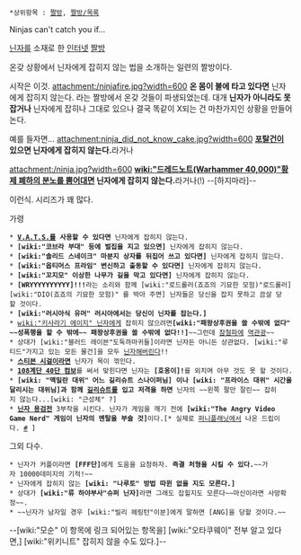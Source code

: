  *상위항목 : [[짤방]], [[짤방/목록]]

Ninjas can't catch you if...

[[닌자]]를 소재로 한 [[인터넷]] [[짤방]]

온갖 상황에서 닌자에게 잡히지 않는 법을 소개하는 일련의 짤방이다.

시작은 이것.
attachment:/ninjafire.jpg?width=600
'''온 몸이 불에 타고 있다면''' 닌자에게 잡히지 않는다. 라는 짤방에서 온갖 것들이 파생되었는데. 대개 '''닌자가 아니라도 못잡거나''' 닌자에게 잡히나 그대로 있으나 결국 똑같이 X되는 건 마찬가지인 상황을 만들어논다. 

예를 들자면...
attachment:ninja_did_not_know_cake.jpg?width=600
'''[[포탈건]]이 있으면 닌자에게 잡히지 않는다.'''라거나

attachment:/ninja.jpg?width=600
'''[[wiki:"드레드노트(Warhammer 40,000)"황제 폐하의 분노를 뿜어대면]] 닌자에게 잡히지 않는다.'''라거나(!) --[하지마라]--

이런식. 시리즈가 꽤 많다.

가령

 * '''[[V.A.T.S.]]를 사용할 수 있다면''' 닌자에게 잡히지 않는다.
 * '''[wiki:"코브라 부대" 등에 벌집을 지고 있으면]''' 닌자에게 잡히지 않는다.
 * '''[wiki:"솔리드 스네이크" 마분지 상자를 뒤집어 쓰고 있다면]''' 닌자에게 잡히지 않는다.
 * '''[wiki:"옵티머스 프라임" 변신하고 출동할 수 있다면]''' 닌자에게 잡히지 않는다.
 * '''[wiki:"꼬지모" 이상한 나무가 길을 막고 있다면]''' 닌자에게 잡히지 않는다.
 * '''[WRYYYYYYYYYY]!!!'''라는 소리와 함께 [wiki:"로드롤러(죠죠의 기묘한 모험)"로드롤러][wiki:"DIO(죠죠의 기묘한 모험)" 를 박아 주면] 닌자들은 당신을 잡지 못하고 끔살 당할 것이다.
 * '''[wiki:"러시아식 유머" 러시아에서는 당신이 닌자를 잡는다.]'''
 * [[wiki:"키사라기 에이지" 닌자]]에게 잡히지 않으려면'''[wiki:"패왕상후권을 쓸 수밖에 없다" ~~성폭행을 할 수 밖에~~ 패왕상후권을 쓸 수밖에 없다!!]'''~~그런데 [[참철파]]에 [[역관광]]~~
 * 상대가 [wiki:"블러드 레이븐"도둑까마귀들]이라면 닌자든 아니든 상관없다. [wiki:"루티드"가지고 있는 모든 물건]을 모두 [[닌자]]해버린다!!
 * '''[[스티븐 시걸]]이라면''' 닌자가 목이 꺾인다.
 * '''[[108계단 40단 컴보]]'''를 써서 맞힌다면 닌자는 '''[호옹이]!'''를 외치며 아무 것도 못 할 것이다.
 * '''[wiki: "맥밀란 대위" 어느 길리슈트 스나이퍼님] 이나 [wiki: "프라이스 대위" 시간을 달리시는 대위님]과 함께 [[길리슈트]]를 입고 저격을 하면''' 닌자의 ~~왼쪽 팔만 잘린~~ 잡히지 않는다...[wiki: "근성체" ?]
 * '''[[닌자 용검전]]''' 3부작을 시킨다. 닌자가 게임을 깨기 전에 '''[wiki:"The Angry Video Game Nerd" 게임이 닌자의 멘탈을 부술 것]'''이다.[* 실제로 [[퍼니플래닛]]에서 나온 드립이다. [http://f-planet.tk/5539662 #] ]

그외 다수.
 * 닌자가 커플이라면 '''[FFF단]'''에게 도움을 요청하자. '''즉결 처형을 시킬 수 있다.'''~~가자 10000데미지의 기적!~~
 * 닌자에게 잡히지 않는 '''[wiki: "나루토" 방법 따윈 없을 지도 모른다.]'''
 * 상대가 '''[wiki:"류 하야부사"슈퍼 닌자]'''라면 그래도 잡힐지도 모른다~~마신이라면 사망확정~~.
 * ~~닌자가 남자일 경우 [wiki:"빌리 헤링턴"이분]에게 말하면 [ANG]을 당할 것이다.~~

--[wiki:"모순" 이 항목에 링크 되어있는 항목을] [wiki:"오타쿠웨이" 전부 알고 있다면,] [wiki:"위키니트" 잡히지 않을 수도 있다.]--

